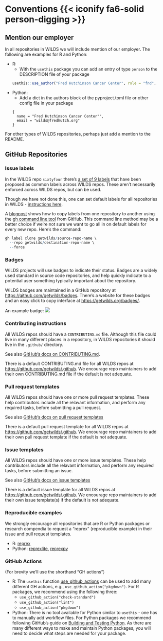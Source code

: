 # Conventions {{< iconify fa6-solid person-digging >}} {#sec-conventions}

## Mention our employer

In all repositories in WILDS we will include mention of our employer. The following are examples for R and Python:

- R:
  - With the `usethis` package you can add an entry of type `person` to the DESCRIPTION file of your package

  ```r
  usethis::use_author("Fred Hutchinson Cancer Center", role = "fnd", email = "wilds@fredhutch.org")
  ```
- Python:
  - Add a dict in the authors block of the pyproject.toml file or other config file in your package

  ```python3
  {
    name = "Fred Hutchinson Cancer Center"",
    email = "wilds@fredhutch.org"
  }
  ```

For other types of WILDS repositories, perhaps just add a mention to the README.

## GitHub Repositories {#sec-conventions-repos}

### Issue labels

In the WILDS repo `sixtyfour` there's [a set of 9 labels](https://github.com/getwilds/sixtyfour/labels) that have been proposed as common labels across WILDS repos. These aren't necessarily enforced across WILDS repos, but can be used.

Though we have not done this, one can set default labels for all repositories in WILDS - [instructions here](https://docs.github.com/en/organizations/managing-organization-settings/managing-default-labels-for-repositories-in-your-organization).

A [blogpost](https://napjose.ph/posts/copy-issue-labels-from-another-github-repository) shows how to copy labels from one repository to another using the [gh command line tool](https://cli.github.com/) from GitHub. This command line method may be a better choice if we’re not sure we want to go all in on default labels for every new repo. Here's the command:

```r
gh label clone getwilds/source-repo-name \
  --repo getwilds/destination-repo-name \
  --force
```

### Badges

WILDS projects will use badges to indicate their status. Badges are a widely used standard in source code repositories, and help quickly indicate to a potential user something typically important about the repository.

WILDS badges are maintained in a GitHub repository at <https://github.com/getwilds/badges>. There's a website for these badges and an easy click to copy interface at <https://getwilds.org/badges/>.

An example badge: [![](https://getwilds.org/badges/badges/stable.svg)](https://getwilds.org/badges/#stable)

### Contributing instructions

All WILDS repos should have a `CONTRIBUTING.md` file. Although this file could live in many different places in a repository, in WILDS repositories it should live in the `.github/` directory.

See also [GitHub's docs on CONTRIBUTING.md](https://docs.github.com/en/communities/setting-up-your-project-for-healthy-contributions/setting-guidelines-for-repository-contributors).

There is a default CONTRIBUTING.md file for all WILDS repos at <https://github.com/getwilds/.github>. We encourage repo maintainers to add their own CONTRIBUTING.md file if the default is not adequate.

### Pull request templates

All WILDS repos should have one or more pull request templates. These help contributors include all the relavant information, and perform any required tasks, before submitting a pull request.

See also [GitHub's docs on pull request templates](https://docs.github.com/en/communities/using-templates-to-encourage-useful-issues-and-pull-requests/creating-a-pull-request-template-for-your-repository)

There is a default pull request template for all WILDS repos at <https://github.com/getwilds/.github>. We encourage repo maintainers to add their own pull request template if the default is not adequate.

### Issue templates

All WILDS repos should have one or more issue templates. These help contributors include all the relavant information, and perform any required tasks, before submitting an issue.

See also [GitHub's docs on issue templates](https://docs.github.com/en/communities/using-templates-to-encourage-useful-issues-and-pull-requests/manually-creating-a-single-issue-template-for-your-repository)

There is a default issue template for all WILDS repos at <https://github.com/getwilds/.github>. We encourage repo maintainers to add their own issue template(s) if the default is not adequate.


### Reproducible examples

We strongly encourage all repositories that are R or Python packages or research compendia to request a "reprex" (reproducible example) in their issue and pull request templates.

- R: [reprex](https://www.tidyverse.org/help/#reprex)
- Python: [reprexlite](https://pypi.org/project/reprexlite/), [reprexpy](https://pypi.org/project/reprexpy/)

### GitHub Actions

(For brevity we'll use the shorthand "GH actions")

- R: The `usethis` function [use_github_actions](https://usethis.r-lib.org/reference/use_github_action.html) can be used to add many different GH actions, e.g., `use_github_action("pkgdown")`. For R packages, we recommend using the following three:
  - `use_github_action("check-standard")`
  - `use_github_action("lint")`
  - `use_github_action("pkgdown")`
- Python: There is no tool available for Python similar to `usethis` - one has to manually add workflow files. For Python packages we recommend following GitHub's guide on [Building and Testing Python](https://docs.github.com/en/actions/automating-builds-and-tests/building-and-testing-python). As there are many different ways to make and maintain Python packages, you will need to decide what steps are needed for your package.
